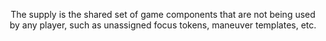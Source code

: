 <Header title="Supply"/>

The supply is the shared set of game components that are not being used by
any player, such as unassigned focus tokens, maneuver templates, etc.